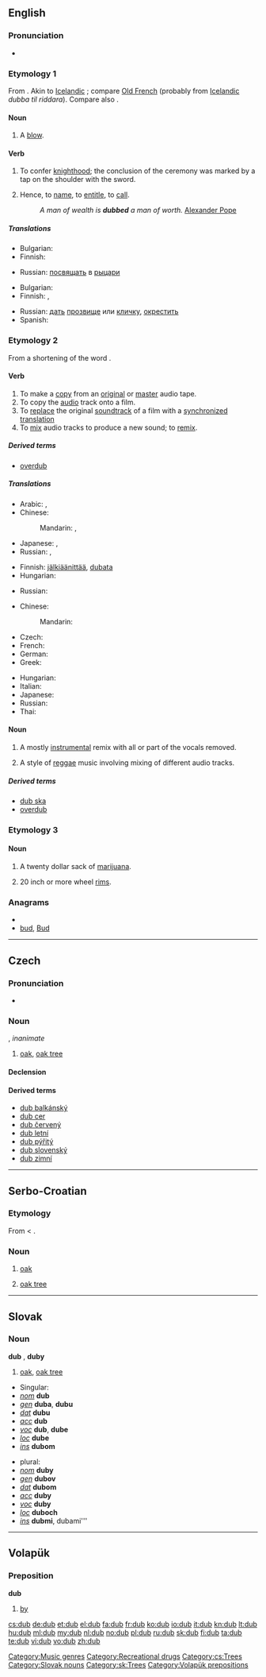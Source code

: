 {{wikipedia|dab=dub}}
==English==

===Pronunciation===
* {{rhymes|ʌb}}

===Etymology 1===
From {{etyl|ang}} {{term|dubban||to [[strike]], [[beat]]|lang=ang}} <!--(dubbade his sunu . . . to rīdere)''-->. Akin to [[Icelandic]] {{term|dubba|lang=is}}; compare [[Old French]] {{term|adober||lang=fro}} (probably from [[Icelandic]] ''dubba til riddara''). Compare also {{term|drub|lang=en}}.

====Noun====
{{en-noun}}

# {{obsolete}} A [[blow]].

====Verb====
{{en-verb|dub|b|ing}}

# {{transitive}} To confer [[knighthood]]; the conclusion of the ceremony was marked by a tap on the shoulder with the sword.
# {{transitive}} Hence, to [[name]], to [[entitle]], to [[call]].
#: ''A man of wealth is '''dubbed''' a man of worth.'' [[w:Alexander Pope|Alexander Pope]]

=====Translations=====
{{trans-top|to confer knighthood}}
* Bulgarian: {{t|bg|посвещавам}}
* Finnish: {{t-|fi|lyödä ritariksi}}
{{trans-mid}}
* Russian: [[посвящать]] в [[рыцарь|рыцари]]
{{trans-bottom}}

{{trans-top|to name, to entitle, to call}}
* Bulgarian: {{t+|bg|наричам}}
* Finnish: {{t+|fi|nimittää}}, {{t+|fi|kutsua}}
{{trans-mid}}
* Russian: [[дать]] [[прозвище]] или [[кличка|кличку]], [[окрестить]]
* Spanish: {{t|es|apodar}}
{{trans-bottom}}

===Etymology 2===
From a shortening of the word {{term|double}}.

====Verb====
{{en-verb|dub|b|ing}}

# To make a [[copy]] from an [[original]] or [[master]] audio tape.
# To copy the [[audio]] track onto a film.
# To [[replace]] the original [[soundtrack]] of a film with a [[synchronized]] [[translation]]
# To [[mix]] audio tracks to produce a new sound; to [[remix]].

=====Derived terms=====
* [[overdub]]

=====Translations=====
{{trans-top|to make a copy from an original or master audio tape}}
* Arabic: {{t|ar|انتسخ|tr=intásakha}}, {{t-|ar|نسخ|tr=násakha}}
* Chinese:
*: Mandarin: {{t|cmn|複製|sc=Hani}}, {{t|cmn|复制|tr=fùzhì|sc=Hani}}
{{trans-mid}}
* Japanese: {{t-|ja|写す|tr=うつす, utsusu}}, {{t-|ja|コピー|alt=コピーする|tr=kopī-suru}}
* Russian: {{t|ru|дублировать|tr=dublírovat’}} {{impf}}, {{t|ru|копировать|tr=kopírovat’}} {{impf}}
{{trans-bottom}}

{{trans-top|to copy the audio track onto a film}}
* Finnish: [[jälkiäänittää]], [[dubata]]
* Hungarian: {{t+|hu|szinkronizál}}
{{trans-mid}}
* Russian: {{t|ru|дублировать|tr=dublírovat’}} {{impf}}
{{trans-bottom}}

{{trans-top|to replace soundtrack with translation}}
* Chinese:
*: Mandarin: {{t|cmn|配音|tr=pèiyīn|sc=Hani}}
* Czech: {{t-|cs|dabovat}}
* French: {{t+|fr|doubler}}
* German: {{t|de|synchronisieren}}
* Greek: {{t|el|μεταγλωττίζω}}
{{trans-mid}}
* Hungarian: {{t+|hu|szinkronizál}}
* Italian: {{t-|it|doppiare}}
* Japanese: {{t|ja|吹き替える|tr=ふきかえる, fukikaeru}}
* Russian: {{t|ru|дублировать|tr=dublírovat’}} {{impf}}
* Thai: {{t|th|พากย์|tr=pâak}}
{{trans-bottom}}

{{trans-top|to mix audio tracks to produce a new sound; to remix}}
{{trans-mid}}
{{trans-bottom}}

====Noun====
{{en-noun|-}}

# {{music}} A mostly [[instrumental]] remix with all or part of the vocals removed.
# {{music}} A style of [[reggae]] music involving mixing of different audio tracks.

=====Derived terms=====
* [[dub ska]]
* [[overdub]]

===Etymology 3===
{{rfe}}

====Noun====
{{en-noun}}

# {{slang}} A twenty dollar sack of [[marijuana]].
# {{slang}} 20 inch or more wheel [[rims]].

===Anagrams===
* {{alphagram|[[BDU#English|BDU]]}}
* [[bud#English|bud]], [[Bud#English|Bud]]

[[Category:Music genres]]
[[Category:Recreational drugs]]

----

==Czech==

===Pronunciation===
* {{IPA|/dup/|lang=cs}}

===Noun===
{{cs-noun|g=m}}, ''inanimate''

# [[oak]], [[oak tree]]

====Declension====
{{cs-noun-decl|dub|dubu|dubu|dub|dube|dubu|dubem|duby|dubů|dubům|duby|duby|dubech|duby}}

====Derived terms====
* [[dub balkánský]]
* [[dub cer]]
* [[dub červený]]
* [[dub letní]]
* [[dub pýřitý]]
* [[dub slovenský]]
* [[dub zimní]]

[[Category:cs:Trees]]

----

==Serbo-Croatian==

===Etymology===
From {{proto|Slavic|dǫbъ|lang=sh}} < {{proto|Indo-European|dʰanw-|lang=sh}}.

===Noun===
{{sh-noun|g=m|head=dub|r|дуб}}

# [[oak]] {{gloss|wood}}
# {{archaic|lang=sh}} [[oak tree]]

----

==Slovak==
{{rfc|lang=sk}}
===Noun===
'''dub''' {{m}}, '''duby''' {{p}}

# [[oak]], [[oak tree]]

* Singular:
* ''[[nominative|nom]]'' '''dub'''
* ''[[genitive|gen]]'' '''duba''', '''dubu'''
* ''[[dative|dat]]'' '''dubu'''
* ''[[accusative|acc]]'' '''dub'''
* ''[[vocative|voc]]'' '''dub''', '''dube'''
* ''[[locative|loc]]'' '''dube'''
* ''[[instrumental|ins]]'' '''dubom'''

* plural:
* ''[[nominative|nom]]'' '''duby'''
* ''[[genitive|gen]]'' '''dubov'''
* ''[[dative|dat]]'' '''dubom'''
* ''[[accusative|acc]]'' '''duby'''
* ''[[vocative|voc]]'' '''duby'''
* ''[[locative|loc]]'' '''duboch'''
* ''[[instrumental|ins]]'' '''dubmi''', dubami'''

[[Category:Slovak nouns]]
[[Category:sk:Trees]]

----

==Volapük==

===Preposition===
'''dub'''

# [[by]]

[[Category:Volapük prepositions]]

[[cs:dub]]
[[de:dub]]
[[et:dub]]
[[el:dub]]
[[fa:dub]]
[[fr:dub]]
[[ko:dub]]
[[io:dub]]
[[it:dub]]
[[kn:dub]]
[[lt:dub]]
[[hu:dub]]
[[ml:dub]]
[[my:dub]]
[[nl:dub]]
[[no:dub]]
[[pl:dub]]
[[ru:dub]]
[[sk:dub]]
[[fi:dub]]
[[ta:dub]]
[[te:dub]]
[[vi:dub]]
[[vo:dub]]
[[zh:dub]]